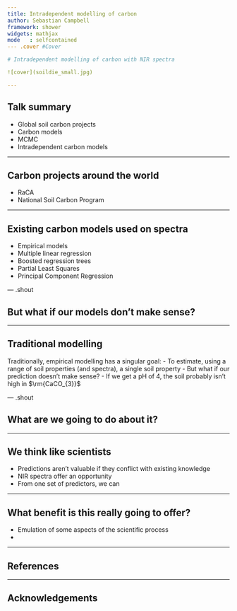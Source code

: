 ```yaml
---
title: Intradependent modelling of carbon
author: Sebastian Campbell
framework: shower
widgets: mathjax
mode   : selfcontained
--- .cover #Cover

# Intradependent modelling of carbon with NIR spectra

![cover](soildie_small.jpg)

---
```


## Talk summary

- Global soil carbon projects
- Carbon models
 - MCMC
- Intradependent carbon models

---

## Carbon projects around the world
<ul>
  <li>RaCA</li>
  <li class="next">National Soil Carbon Program</li>
</ul>

---

## Existing carbon models used on spectra
- Empirical models
 - Multiple linear regression
 - Boosted regression trees
 - Partial Least Squares
 - Principal Component Regression

--- .shout

## But what if our models don't make sense?

---

## Traditional modelling

Traditionally, empirical modelling has a singular goal:
- To estimate, using a range of soil properties (and spectra), a single soil property
- But what if our prediction doesn't make sense?
- If we get a pH of 4, the soil probably isn't high in $\rm{CaCO_{3}}$

--- .shout

## What are we going to do about it?

---

## We think like scientists

- Predictions aren't valuable if they conflict with existing knowledge
- NIR spectra offer an opportunity
 - From one set of predictors, we can 

---

## What benefit is this really going to offer?

- Emulation of some aspects of the scientific process
 - 

---

## References

---

## Acknowledgements


